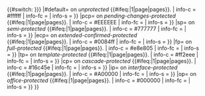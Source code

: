 {{#switch: {{{2|{{{protection_level}}}}}}
|#default={{userbox
| border-c = black
| id       = [[File:OOjs UI icon edit-ltr-gray.svg|40px]]
| id-c     = white
| info     = This user has made '''{{{1|x}}}''' {{#ifeq:{{{1}}}|1|edit|edits}} on ''unprotected'' {{#ifeq:{{{1}}}|1|page|pages}}.
| info-c   = #ffffff
| info-fc  = {{{info-fc|black}}}
| info-s   = {{{info-s|8}}}
}}
|pcp={{userbox
| border-c = black
| id       = [[File:Pending-protection-shackle.svg|40px]]
| id-c     = white
| info     = This user has made '''{{{1|x}}}''' {{#ifeq:{{{1}}}|1|edit|edits}} on ''pending-changes-protected'' {{#ifeq:{{{1}}}|1|page|pages}}.
| info-c   = #EEEEEE
| info-fc  = {{{info-fc|black}}}
| info-s   = {{{info-s|8}}}
}}
|sp={{userbox
| border-c = black
| id       = [[File:Semi-protection-shackle.svg|40px]]
| id-c     = white
| info     = This user has made '''{{{1|x}}}''' {{#ifeq:{{{1}}}|1|edit|edits}} on ''semi-protected'' {{#ifeq:{{{1}}}|1|page|pages}}.
| info-c   = #777777
| info-fc  = {{{info-fc|white}}}
| info-s   = {{{info-s|8}}}
}}
|ecp={{userbox
| border-c = black
| id       = [[File:Extended-protection-shackle.svg|40px]]
| id-c     = white
| info     = This user has made '''{{{1|x}}}''' {{#ifeq:{{{1}}}|1|edit|edits}} on ''extended-confirmed-protected'' {{#ifeq:{{{1}}}|1|page|pages}}.
| info-c   = #0084ff
| info-fc  = {{{info-fc|white}}}
| info-s   = {{{info-s|8}}}
}}
|fp={{userbox
| border-c = black
| id       = [[File:Full-protection-shackle.svg|40px]]
| id-c     = white
| info     = This user has made '''{{{1|x}}}''' {{#ifeq:{{{1}}}|1|edit|edits}} on ''full-protected'' {{#ifeq:{{{1}}}|1|page|pages}}.
| info-c   = #e8e805
| info-fc  = {{{info-fc|white}}}
| info-s   = {{{info-s|8}}}
}}
|tp={{userbox
| border-c = black
| id       = [[File:Template-protection-shackle.svg|40px]]
| id-c     = white
| info     = This user has made '''{{{1|x}}}''' {{#ifeq:{{{1}}}|1|edit|edits}} on ''template-protected'' {{#ifeq:{{{1}}}|1|page|pages}}.
| info-c   = #ff2eee
| info-fc  = {{{info-fc|white}}}
| info-s   = {{{info-s|8}}}
}}
|cp={{userbox
| border-c = black
| id       = [[File:Cascade-protection-shackle.svg|40px]]
| id-c     = white
| info     = This user has made '''{{{1|x}}}''' {{#ifeq:{{{1}}}|1|edit|edits}} on ''cascade-protected'' {{#ifeq:{{{1}}}|1|page|pages}}.
| info-c   = #16c45e
| info-fc  = {{{info-fc|white}}}
| info-s   = {{{info-s|8}}}
}}
|ip={{userbox
| border-c = black
| id       = [[File:Interface-protection-shackle.svg|40px]]
| id-c     = white
| info     = This user has made '''{{{1|x}}}''' {{#ifeq:{{{1}}}|1|edit|edits}} on ''interface-protected'' {{#ifeq:{{{1}}}|1|page|pages}}.
| info-c   = #A00000
| info-fc  = {{{info-fc|white}}}
| info-s   = {{{info-s|8}}}
}}
|op={{userbox
| border-c = black
| id       = [[File:Office-protection-shackle.svg|40px]]
| id-c     = white
| info     = This user has made '''{{{1|x}}}''' {{#ifeq:{{{1}}}|1|edit|edits}} on ''office-protected'' {{#ifeq:{{{1}}}|1|page|pages}}.
| info-c   = #000000
| info-fc  = {{{info-fc|white}}}
| info-s   = {{{info-s|8}}}
}}
}}<noinclude>
{{documentation}}
<!-- Add Categories to Documentation subpage -->
</noinclude>
